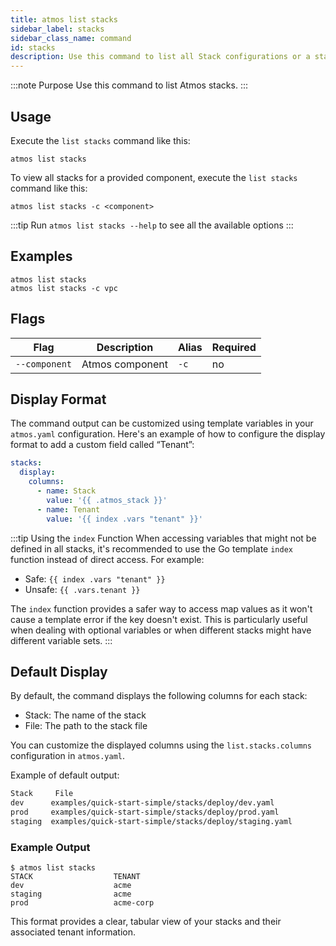 ```yaml
---
title: atmos list stacks
sidebar_label: stacks
sidebar_class_name: command
id: stacks
description: Use this command to list all Stack configurations or a stack of a specified component.
---
```


:::note Purpose
Use this command to list Atmos stacks.
:::

<Screengrab title="atmos list stacks --help" slug="atmos-list-stacks--help" />

## Usage

Execute the `list stacks` command like this:

```shell
atmos list stacks
```

To view all stacks for a provided component, execute the `list stacks` command like this:

```shell
atmos list stacks -c <component>
```

:::tip
Run `atmos list stacks --help` to see all the available options
:::

## Examples

```shell
atmos list stacks
atmos list stacks -c vpc
```

## Flags

| Flag             | Description                                                                                                                                                                                                                               | Alias | Required |
|------------------|-----------------------------------------------------------------------------------------------------------------------------------------------------------------------------------------------------------------------------------------|-------|----------|
| `--component`    | Atmos component                                                                                                                                                                                                                         | `-c`  | no       |

## Display Format

The command output can be customized using template variables in your `atmos.yaml` configuration. Here's an example of how to configure the display format to add a custom field called “Tenant”:

```yaml
stacks:
  display:
    columns:
      - name: Stack
        value: '{{ .atmos_stack }}'
      - name: Tenant
        value: '{{ index .vars "tenant" }}'
```

:::tip Using the `index` Function
When accessing variables that might not be defined in all stacks, it's recommended to use the Go template `index` function instead of direct access. For example:

- Safe: `{{ index .vars "tenant" }}`
- Unsafe: `{{ .vars.tenant }}`

The `index` function provides a safer way to access map values as it won't cause a template error if the key doesn't exist. This is particularly useful when dealing with optional variables or when different stacks might have different variable sets.
:::

## Default Display

By default, the command displays the following columns for each stack:
- Stack: The name of the stack
- File: The path to the stack file

You can customize the displayed columns using the `list.stacks.columns` configuration in `atmos.yaml`.

Example of default output:
```bash
Stack     File
dev      examples/quick-start-simple/stacks/deploy/dev.yaml
prod     examples/quick-start-simple/stacks/deploy/prod.yaml
staging  examples/quick-start-simple/stacks/deploy/staging.yaml
```

### Example Output

```shell
$ atmos list stacks
STACK                  TENANT
dev                    acme
staging                acme
prod                   acme-corp
```

This format provides a clear, tabular view of your stacks and their associated tenant information.
